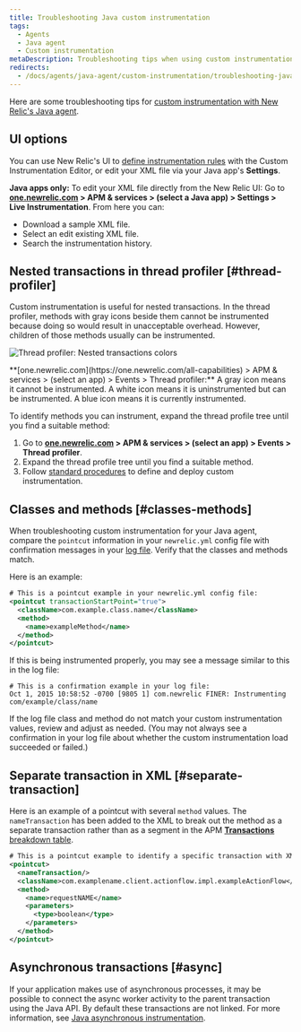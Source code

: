 ```yaml
---
title: Troubleshooting Java custom instrumentation
tags:
  - Agents
  - Java agent
  - Custom instrumentation
metaDescription: Troubleshooting tips when using custom instrumentation with your New Relic Java agent.
redirects:
  - /docs/agents/java-agent/custom-instrumentation/troubleshooting-java-custom-instrumentation
---
```



Here are some troubleshooting tips for [custom instrumentation with New Relic's Java agent](/docs/agents/java-agent/custom-instrumentation/java-custom-instrumentation).

## UI options

You can use New Relic's UI to [define instrumentation rules](/docs/agents/java-agent/custom-instrumentation/custom-instrumentation-editor-quickly-customize-your-java-instrumentation) with the Custom Instrumentation Editor, or edit your XML file via your Java app's **Settings**.

**Java apps only:** To edit your XML file directly from the New Relic UI: Go to **[one.newrelic.com](https://one.newrelic.com/all-capabilities) > APM & services > (select a Java app) > Settings > Live Instrumentation**. From here you can:

* Download a sample XML file.
* Select an edit existing XML file.
* Search the instrumentation history.

## Nested transactions in thread profiler [#thread-profiler]

Custom instrumentation is useful for nested transactions. In the thread profiler, methods with gray icons beside them cannot be instrumented because doing so would result in unacceptable overhead. However, children of those methods usually can be instrumented.

<img
  title="Thread profiler: Nested transactions colors"
  alt="Thread profiler: Nested transactions colors"
  src={apmJavaCustomInstrumentationColors}
/>

<figcaption>
  **[one.newrelic.com](https://one.newrelic.com/all-capabilities) > APM & services > (select an app) > Events > Thread profiler:** A gray icon means it cannot be instrumented. A white icon means it is uninstrumented but can be instrumented. A blue icon means it is currently instrumented.  
</figcaption>

To identify methods you can instrument, expand the thread profile tree until you find a suitable method:

1. Go to **[one.newrelic.com](https://one.newrelic.com/all-capabilities) > APM & services > (select an app) > Events > Thread profiler**.
2. Expand the thread profile tree until you find a suitable method.
3. Follow [standard procedures](/docs/agents/java-agent/custom-instrumentation/custom-instrumentation-editor-quickly-customize-your-java-instrumentation) to define and deploy custom instrumentation.

## Classes and methods [#classes-methods]

When troubleshooting custom instrumentation for your Java agent, compare the `pointcut` information in your `newrelic.yml` config file with confirmation messages in your [log file](/docs/agents/java-agent/troubleshooting/generating-logs-troubleshooting-java). Verify that the classes and methods match.

Here is an example:

```xml
# This is a pointcut example in your newrelic.yml config file:
<pointcut transactionStartPoint="true">
  <className>com.example.class.name</className>
  <method>
    <name>exampleMethod</name>
  </method>
</pointcut>
```

If this is being instrumented properly, you may see a message similar to this in the log file:

```
# This is a confirmation example in your log file:
Oct 1, 2015 10:58:52 -0700 [9805 1] com.newrelic FINER: Instrumenting com/example/class/name
```

If the log file class and method do not match your custom instrumentation values, review and adjust as needed. (You may not always see a confirmation in your log file about whether the custom instrumentation load succeeded or failed.)

## Separate transaction in XML [#separate-transaction]

Here is an example of a pointcut with several `method` values. The `nameTransaction` has been added to the XML to break out the method as a separate transaction rather than as a segment in the APM [**Transactions** breakdown table](/docs/apm/applications-menu/monitoring/transactions-page).

```xml
# This is a pointcut example to identify a specific transaction with XML custom instrumentation:
<pointcut>
  <nameTransaction/>
  <className>com.examplename.client.actionflow.impl.exampleActionFlow</className>
  <method>
    <name>requestNAME</name>
    <parameters>
      <type>boolean</type>
    </parameters>
  </method>
</pointcut>
```

## Asynchronous transactions [#async]

If your application makes use of asynchronous processes, it may be possible to connect the async worker activity to the parent transaction using the Java API. By default these transactions are not linked. For more information, see [Java asynchronous instrumentation](/docs/agents/java-agent/async-instrumentation/introduction-java-async-instrumentation).
